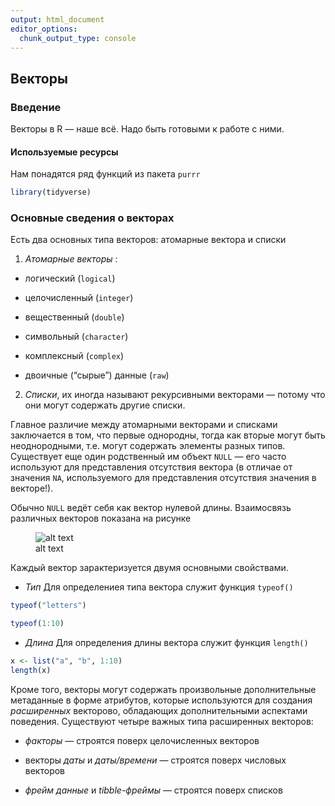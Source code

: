 ```yaml
---
output: html_document
editor_options: 
  chunk_output_type: console
---
```


## Векторы

### Введение

Векторы в R --- наше всё. Надо быть готовыми к работе с ними.

#### Используемые ресурсы

Нам понадятся ряд функций из пакета `purrr`

```r
library(tidyverse)
```

### Основные сведения о векторах

Есть два основных типа векторов: атомарные вектора и списки

1. *Атомарные векторы* :

  - логический (`logical`)
  
  - целочисленный (`integer`)
  
  - вещественный (`double`)
  
  - символьный (`character`)
  
  - комплексный (`complex`)
  
  - двоичные ("сырые") данные (`raw`)
  
2. *Списки*, их иногда называют рекурсивными векторами --- потому что они могут содержать другие списки.

Главное различие между атомарными векторами и списками заключается в том, что первые однородны, тогда как вторые могут быть неоднородными, т.е. могут содержать элементы разных типов.
Существует еще один родственный им объект `NULL` --- его часто используют для представления отсутствия вектора (в отличае от значения `NA`, используемого для представления отсутствия значения в векторе!).

Обычно `NULL` ведёт себя как вектор нулевой длины. Взаимосвязь различных векторов показана на рисунке

![alt text](img/vectors.png)

Каждый вектор зарактеризуется двумя основными свойствами.

* *Тип* Для определениея типа вектора служит функция `typeof()`

```r
typeof("letters")

typeof(1:10)
```

* *Длина* Для определения длины вектора служит функция `length()`

```r
x <- list("a", "b", 1:10)
length(x)
```

Кроме того, векторы могут содержать произвольные дополнительные метаданные в форме атрибутов, которые используются для создания *расширенных* векторово, обладающих дополнительными аспектами поведения. Существуют четыре важных типа расширенных векторов:

* *факторы* --- строятся поверх целочисленных векторов

* векторы *даты* и *даты/времени* --- строятся поверх числовых векторов

* *фрейм данные* и *tibble-фреймы* --- строятся поверх списков